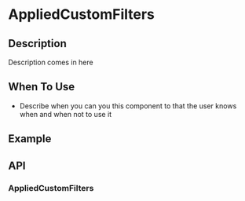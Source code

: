 
<Meta title="Providers/UiProvider/Introduction" />

# AppliedCustomFilters

## Description

Description comes in here

## When To Use

- Describe when you can you this component to that the user knows when and when not to use it

## Example

## API

### AppliedCustomFilters
